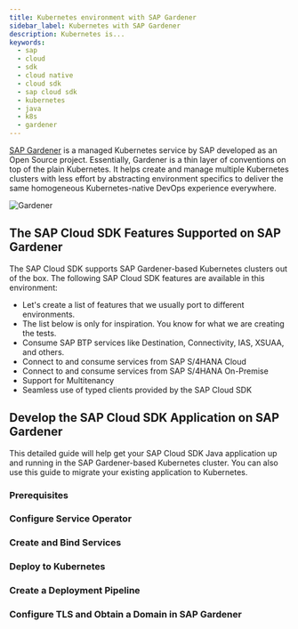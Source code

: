 ```yaml
---
title: Kubernetes environment with SAP Gardener
sidebar_label: Kubernetes with SAP Gardener
description: Kubernetes is...
keywords:
  - sap
  - cloud
  - sdk
  - cloud native
  - cloud sdk
  - sap cloud sdk
  - kubernetes
  - java
  - k8s
  - gardener
---
```


[SAP Gardener](https://gardener.cloud/) is a managed Kubernetes service by SAP developed as an Open Source project.
Essentially, Gardener is a thin layer of conventions on top of the plain Kubernetes.
It helps create and manage multiple Kubernetes clusters with less effort by abstracting environment specifics to deliver the same homogeneous Kubernetes-native DevOps experience everywhere.

![Gardener](https://gardener.cloud/images/lp/lp-gardener-diagram.svg)

## The SAP Cloud SDK Features Supported on SAP Gardener

The SAP Cloud SDK supports SAP Gardener-based Kubernetes clusters out of the box.
The following SAP Cloud SDK features are available in this environment:

- Let's create a list of features that we usually port to different environments.
- The list below is only for inspiration.
  You know for what we are creating the tests.
- Consume SAP BTP services like Destination, Connectivity, IAS, XSUAA, and others.
- Connect to and consume services from SAP S/4HANA Cloud
- Connect to and consume services from SAP S/4HANA On-Premise
- Support for Multitenancy
- Seamless use of typed clients provided by the SAP Cloud SDK

## Develop the SAP Cloud SDK Application on SAP Gardener

This detailed guide will help get your SAP Cloud SDK Java application up and running in the SAP Gardener-based Kubernetes cluster.
You can also use this guide to migrate your existing application to Kubernetes.

### Prerequisites

### Configure Service Operator

### Create and Bind Services

### Deploy to Kubernetes

### Create a Deployment Pipeline

### Configure TLS and Obtain a Domain in SAP Gardener
